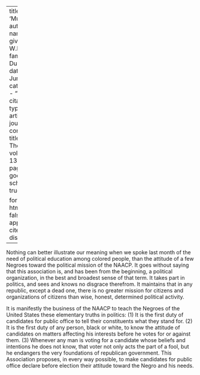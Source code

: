 
---
title: 'Muddle'
author:
  - name:
      given: W.E.B.
      family: Du Bois
date: Jun. 1916
categories: 
  - ""
citation: 
  type: article-journal
  container-title: The Crisis
  volume: 13
  issue: 2
  page: 61
google-scholar: true

format:
  html:
    toc: false
    appendix-cite-as: display
---



Nothing can better illustrate our meaning when we spoke last month of the need of political education among colored people, than the attitude of a few Negroes toward the political mission of the NAACP. It goes without saying that this association is, and has been from the beginning, a political organization, in the best and broadest sense of that term. It takes part in politics, and sees and knows no disgrace therefrom. It maintains that in any republic, except a dead one, there is no greater mission for citizens and organizations of citizens than wise, honest, determined political activity. 

It is manifestly the business of the NAACP to teach the Negroes of the United States these elementary truths in politics: (1) It is the first duty of candidates for public office to tell their constituents what they stand for. (2) It is the first duty of any person, black or white, to know the attitude of candidates on matters affecting his interests before he votes for or against them. (3) Whenever any man is voting for a candidate whose beliefs and intentions he does not know, that voter not only acts the part of a fool, but he endangers the very foundations of republican government. This Association proposes, in every way possible, to make candidates for public office declare before election their attitude toward the Negro and his needs. 

